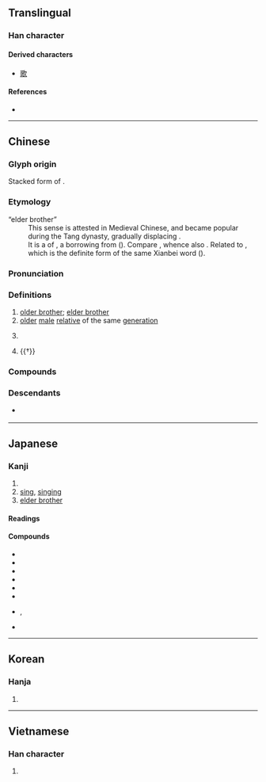 {{character info}}
==Translingual==
{{stroke order|stroke=10}}

===Han character===
{{Han char|rn=30|rad=口|as=07|sn=10|four=10621|canj=MRNR|ids=⿱⿹丅口可(GHTV),⿱可可(JK)}}

====Derived characters====
* [[歌]]

====References====
* {{Han ref|kx=0190.080|dkj=03641|dj=0409.250|hdz=10624.190|uh=54E5|ud=21733|bh=ADF4|bd=44532}}

----

==Chinese==
{{zh-forms}}

===Glyph origin===
{{Han etym}}
Stacked form of {{och-l|可}}.

===Etymology===
; “elder brother”
: This sense is attested in Medieval Chinese, and became popular during the Tang dynasty, gradually displacing {{ltc-l|兄}}.
: It is a {{clipping|zh|nocap=1}} of {{ltc-l|阿哥}}, a borrowing from {{bor|zh|und-xbi|*aqa||[[elder brother]]}} ({{zh-ref|Mei, 2015}}). Compare {{cog|xgn-pro|*aka}}, whence also {{cog|mn|ᠠᠬ᠎ᠠ||elder brother}}. Related to {{ltc-l|阿干}}, which is the definite form of the same Xianbei word ({{zh-ref|Mei, 2015}}).

===Pronunciation===
{{zh-pron
|m=gē,er=y
|m-s=go1
|dg=гә1
|c=go1
|c-t=
|g=go1
|h=pfs=kô;gd=go1
|j=ge1
|mb=gó̤
|md=gŏ̤
|mn=ko/qz:ko͘/tw:koh
|mn_note=koh - only in {{zh-l|*哥哥}}
|mn-t=go1
|w=1ku
|x=go1
|mc=y
|oc=y
|cat=n
}}

===Definitions===
{{zh-hanzi}}

# [[older brother]]; [[elder brother]]
# [[older]] [[male]] [[relative]] of the same [[generation]]
# {{lb|zh|polite}} {{n-g|term of address for a [[male]] person of the same age}}
# {{†}} {{zh-original|歌|[[song]]}}

===Compounds===
{{zh-der|也麼哥|二哥|二哥大|伴哥|佛來明哥|佛朗哥|八哥|公子哥兒|叫哥哥|哥倆好|哥們兒|哥倫布|哥倫比亞|哥兒|哥兒倆|哥兒們|哥兒大爺|哥哥|哥子|哥德式|哥白尼|哥窯|哥老會|哥舒翰|哥薩克|堂哥|大哥|大哥大|大拇哥|大阿哥|奴哥|嬌哥兒|安哥拉|安哥拉兔|安童哥|小二哥|小哥|小哥兒們|布爾哥尼|帥哥|師哥|愛八哥兒|挑大拇哥|摩洛哥|摩納哥|斑哥|木伴哥|柏青哥|歪哥|波哥大|溫哥華|特哥大|牽豬哥|老哥|老哥兒倆|老哥兒們|老哥哥|老大哥|耶律休哥|聖地牙哥|胖哥|芝加哥|蒙哥|蒙哥馬利|表哥|袍哥|酷哥|鐵哥們|阿三哥|阿兵哥|阿哥|阿哥哥|鸚哥|鸚哥綠|墨西哥|墨西哥城|墨西哥灣|鼻哥|膝頭哥}}

===Descendants===
* {{desc|th|โก||older brother|bor=1}} {{q|said by Chinese race}}

----

==Japanese==

===Kanji===
{{ja-kanji|grade=|rs=口07}}

# {{n-g|kanji used to transliterate borrowings from foreign languages}}
# [[sing]], [[singing]]
# [[elder brother]]

====Readings====
{{ja-readings
|goon=か
|kanon=か
|toon=こ
|kun=うた-,うた-う<うた-ふ
}}

====Compounds====
{{der-top|Compounds}}
* {{ja-r|哥%沢|うた%ざわ}}
* {{ja-r|哥%窯|^か%よう}}
* {{ja-r|哥%老%会|^か%ろう%かい}}
* {{ja-r|哥里米 汗%国|^クリム ^ハン%-こく}}
* {{ja-r|鸚%哥|いん%こ}}
* {{ja-r|哥%倫%比%亜|^コ%ロン%ビ%ア}}
* {{ja-r|八%哥%鳥|ハッ%カ%チョウ}}, {{ja-r|哥%哥%鳥|は%は%ちょう}}
* {{ja-r|墨%西%哥|^メキ%シ%コ}}
{{der-bottom}}

----

==Korean==

===Hanja===
{{ko-hanja|성씨|가}}

# {{rfdef|ko|sort=口07}}

----

==Vietnamese==

===Han character===
{{vi-hantu|[[ca]], [[kha]]|rs=口07}}

# {{rfdef|vi|sort=口07}}